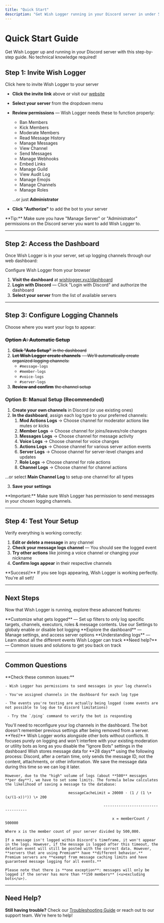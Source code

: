 ```yaml
---
title: "Quick Start"
description: "Get Wish Logger running in your Discord server in under 5 minutes"
---
```


# Quick Start Guide

Get Wish Logger up and running in your Discord server with this step-by-step guide. No technical knowledge required\!

## Step 1: Invite Wish Logger

<Card title="Add to Discord" icon="circle-plus" color="#5865f2" horizontal href="https://discord.com/oauth2/authorize?client_id=1308500301791105044&permissions=8&scope=bot">
  Click here to invite Wish Logger to your server
</Card>

- **Click the invite link** above or visit our [website](https://wishlogger.xyz)
- **Select your server** from the dropdown menu
- **Review permissions** — Wish Logger needs these to function properly:
  - Ban Members
  - Kick Members
  - Moderate Members
  - Read Message History
  - Manage Messages
  - View Channel
  - Send Messages
  - Manage Webhooks
  - Embed Links
  - Manage Guild
  - View Audit Log
  - Manage Emojis
  - Manage Channels
  - Manage Roles

  ...or just **Administrator**
- **Click "Authorize"** to add the bot to your server

<Tip>
  **Tip:** Make sure you have "Manage Server" or "Administrator" permissions on the Discord server you want to add Wish Logger to.
</Tip>

---

## Step 2: Access the Dashboard

Once Wish Logger is in your server, set up logging channels through our web dashboard:

<Card title="Open Dashboard" icon="book-open" color="#00d9ff" horizontal href="https://wishlogger.xyz/dashboard">
  Configure Wish Logger from your browser
</Card>

1. **Visit the dashboard** at [wishlogger.xyz/dashboard](https://wishlogger.xyz/dashboard)
2. **Login with Discord** — Click "Login with Discord" and authorize the dashboard
3. **Select your server** from the list of available servers

---

## Step 3: Configure Logging Channels

Choose where you want your logs to appear:

### ~~Option A: Automatic Setup~~

1. **~~Click "Auto Setup"~~** ~~in the dashboard~~
2. **~~Let Wish Logger create channels~~** ~~— We'll automatically create organized logging channels:~~
   - `#message-logs`
   - `#member-logs`
   - `#voice-logs`
   - `#server-logs`
3. **~~Review and confirm~~** ~~the channel setup~~

### Option B: Manual Setup (Recommended)

1. **Create your own channels** in Discord (or use existing ones)
2. **In the dashboard**, assign each log type to your preferred channels:
   1. **Mod Actions Logs** → Choose channel for moderator actions like mutes or kicks
   2. **Member Logs** → Choose channel for joins/leaves/role changes
   3. **Messages Logs** → Choose channel for message activity
   4. **Voice Logs** → Choose channel for voice changes
   5. **Actions Logs** → Choose channel for various server action events
   6. **Server Logs** → Choose channel for server-level changes and updates
   7. **Role Logs** → Choose channel for role actions
   8. **Channel Logs** → Choose channel for channel actions

...or select **Main Channel Log** to setup one channel for all types

3. **Save your settings**

<Warning>
  **Important:** Make sure Wish Logger has permission to send messages in your chosen logging channels.
</Warning>

---

## Step 4: Test Your Setup

Verify everything is working correctly:

1. **Edit or delete a message** in any channel
2. **Check your message logs channel** — You should see the logged event
3. **Try other actions** like joining a voice channel or changing your nickname
4. **Confirm logs appear** in their respective channels

<Tip>
  **Success\!** If you see logs appearing, Wish Logger is working perfectly. You're all set\!
</Tip>

---

## Next Steps

Now that Wish Logger is running, explore these advanced features:

<CardGroup cols="2">
  <Card title="Filter System" icon="filter" color="#06b6d4" href="/docs/filters">
    **Customize what gets logged** — Set up filters to only log specific targets, channels, executors, roles & message contents. Use our Settings to globaly enable or disable bot logging
  </Card>
  <Card title="Dashboard Features" icon="gauge" color="#7c3aed" href="/docs/dashboard">
    **Explore the dashboard** — Manage settings, and access server options
  </Card>
  <Card title="Log Types" icon="list" color="#22c55e" href="/docs/log-types">
    **Understanding logs** — Learn about all the different events Wish Logger can track
  </Card>
  <Card title="Troubleshooting" icon="helmet-safety" color="#f59e0b" href="/docs/troubleshooting">
    **Need help?** — Common issues and solutions to get you back on track
  </Card>
</CardGroup>

---

## Common Questions

<AccordionGroup>
  <Accordion title="Why aren't my logs showing up?">
    **Check these common issues:** 

    - Wish Logger has permissions to send messages in your log channels 

    - You've assigned channels in the dashboard for each log type 

    - The events you're testing are actually being logged (some events are not possible to log due to discord limitations)

     - Try the `/ping` command to verify the bot is responding
  </Accordion>
  <Accordion title="What happens if I kick the bot and re-add it?">
    You'll need to reconfigure your log channels in the dashboard. The bot doesn't remember previous settings after being removed from a server.
  </Accordion>
  <Accordion title="Does it work with other bots like MEE6, Dyno, Carl-bot?">
    **Yes\!** Wish Logger works alongside other bots without conflicts. It focuses purely on logging and won't interfere with your existing moderation or utility bots as long as you disable the "Ignore Bots" settings in the dashboard
  </Accordion>
  <Accordion title="Does the bot store my messages permanently?">
    Wish stores message data for **28 days** using the following process: Discord, after a certain time, only sends the message ID, not the content, attachments, or other information. We save the message data during this time so we can log it later.

    However, due to the "high" volume of logs (about **500** messages **per day**), we have to set some limits. The formula below calculates the likelihood of saving a message to the database:

                                 messageCacheLimit = 20000 · (1 / (1 \+ (x/(1-x))²)) \+ 200

                                                 -----------------------------------

                                                     x = memberCount / 500000

    Where x is the member count of your server divided by 500,000.

    If a message isn't logged within Discord's timeframe, it won't appear in the logs. However, if the message is logged after this timeout, the deletion event will still be posted with the correct data. However, **servers that are using Premium** have **different behavior.** Premium servers are **exempt from message caching limits and have guaranteed message logging for all events.**

    Please note that there is **one exception**: messages will only be logged if the server has more than **150 members** (<u>excluding bots</u>).
  </Accordion>
</AccordionGroup>

---

## Need Help?

**Still having trouble?** Check our [Troubleshooting Guide](/general/debugging) or reach out to our support team. We're here to help\!